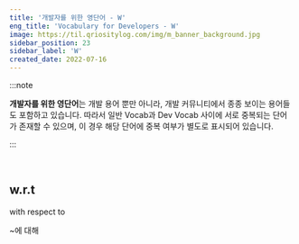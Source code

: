 ```yaml
---
title: '개발자를 위한 영단어 - W'
eng_title: 'Vocabulary for Developers - W'
image: https://til.qriositylog.com/img/m_banner_background.jpg
sidebar_position: 23
sidebar_label: 'W'
created_date: 2022-07-16
---
```


:::note

**개발자를 위한 영단어**는 개발 용어 뿐만 아니라, 개발 커뮤니티에서 종종 보이는 용어들도 포함하고 있습니다. 따라서 일반 Vocab과 Dev Vocab 사이에 서로 중복되는 단어가 존재할 수 있으며, 이 경우 해당 단어에 중복 여부가 별도로 표시되어 있습니다.

:::


<SearchBar />
<br />

## w.r.t

with respect to

~에 대해